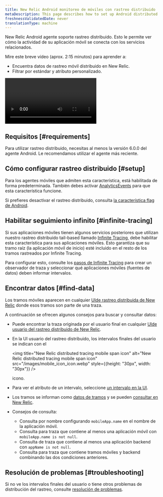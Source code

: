 ```yaml
---
title: New Relic Android monitoreo de móviles con rastreo distribuido
metaDescription: This page describes how to set up Android distributed tracing.
freshnessValidatedDate: never
translationType: machine
---
```


New Relic Android <InlinePopover type="mobile"/>agente soporte rastreo distribuido. Esto le permite ver cómo la actividad de su aplicación móvil se conecta con los servicios relacionados.

Mire este breve vídeo (aprox. 2:15 minutos) para aprender a:

* Encuentra datos de rastreo móvil distribuido en New Relic.
* Filtrar por estándar y atributo personalizado.

<Video
  id="tkAxeE5cT2Q"
  type="youtube"
/>

## Requisitos [#requirements]

Para utilizar rastreo distribuido, necesitas al menos la versión 6.0.0 del agente Android. Le recomendamos utilizar el agente más reciente.

## Cómo configurar rastreo distribuido [#setup]

Para los agentes móviles que admiten esta característica, está habilitada de forma predeterminada. También debes activar [AnalyticsEvents](/docs/mobile-monitoring/new-relic-mobile-android/android-sdk-api/android-agent-configuration-feature-flags/#ff-analytics-events) para que esta característica funcione.

Si prefieres desactivar el rastreo distribuido, consulta [la característica flag de Android](/docs/mobile-monitoring/new-relic-mobile-android/android-sdk-api/android-agent-configuration-feature-flags/#dt).

## Habilitar seguimiento infinito [#infinite-tracing]

Si sus aplicaciones móviles tienen algunos servicios posteriores que utilizan nuestro rastreo distribuido tail-based llamado [Infinite Tracing](/docs/distributed-tracing/infinite-tracing/introduction-infinite-tracing), debe habilitar esta característica para sus aplicaciones móviles. Esto garantiza que su tramo raíz (la aplicación móvil de inicio) esté incluido en el resto de los tramos rastreados por Infinite Tracing.

Para configurar esto, consulte los [pasos de Infinite Tracing](/docs/distributed-tracing/infinite-tracing/set-trace-observer) para crear un observador de traza y seleccionar qué aplicaciones móviles (fuentes de datos) deben informar intervalos.

## Encontrar datos [#find-data]

Los tramos móviles aparecen en cualquier [UIde rastreo distribuida de New Relic](/docs/understand-dependencies/distributed-tracing/ui-data/additional-distributed-tracing-features-new-relic-one/) donde esos tramos son parte de una traza.

A continuación se ofrecen algunos consejos para buscar y consultar datos:

* Puede encontrar la traza originada por el usuario final en cualquier [UIde usuario del rastreo distribuido de New Relic](/docs/understand-dependencies/distributed-tracing/ui-data/additional-distributed-tracing-features-new-relic-one).

* En la UI usuario del rastreo distribuido, los intervalos finales del usuario se indican con el

  <img
    title="New Relic distributed tracing mobile span icon"
    alt="New Relic distributed tracing mobile span icon"
    src="/images/mobile_icon_icon.webp"
    style={{height: "30px", width: "30px"}}
  />

  icono.

* Para ver el atributo de un intervalo, seleccione [un intervalo en la UI](/docs/apm/distributed-tracing/ui-data/understand-use-distributed-tracing-data#span-details).

* Los tramos se informan como [datos de tramos](/attribute-dictionary/?event=Span) y se pueden [consultar en New Relic](/docs/using-new-relic/data/understand-data/query-new-relic-data).

* Consejos de consulta:

  * Consulta por nombre configurando `mobileApp.name` en el nombre de la aplicación móvil.
  * Consulta para traza que contiene al menos una aplicación móvil con `mobileApp.name is not null`.
  * Consulta de traza que contiene al menos una aplicación backend con `appName is not null`.
  * Consulta para traza que contiene tramos móviles y backend combinando las dos condiciones anteriores.

## Resolución de problemas [#troubleshooting]

Si no ve los intervalos finales del usuario o tiene otros problemas de distribución del rastreo, consulte [resolución de problemas](/docs/apm/distributed-tracing/troubleshooting/troubleshooting-missing-trace-data).
